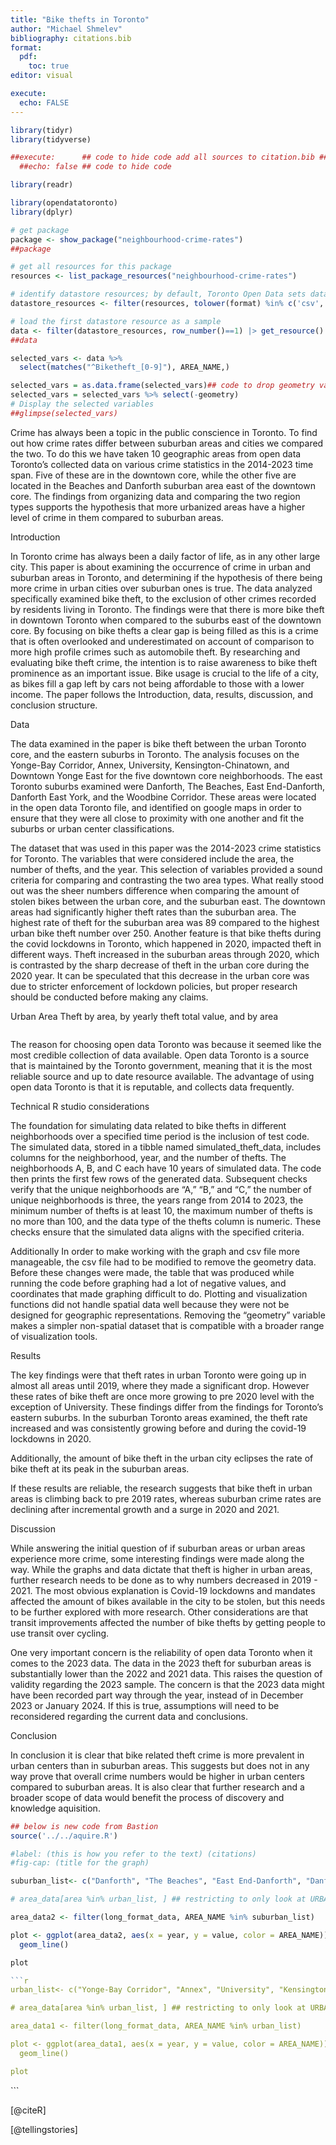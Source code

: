 ```yaml
---
title: "Bike thefts in Toronto"
author: "Michael Shmelev"
bibliography: citations.bib
format:
  pdf: 
    toc: true
editor: visual

execute:
  echo: FALSE 
---
```


```r
library(tidyr)
library(tidyverse)
```
```r
##execute:      ## code to hide code add all sources to citation.bib ## add code chunks for graphs
  ##echo: false ## code to hide code
```

```r
library(readr)

library(opendatatoronto)
library(dplyr)

# get package
package <- show_package("neighbourhood-crime-rates")
##package

# get all resources for this package
resources <- list_package_resources("neighbourhood-crime-rates")

# identify datastore resources; by default, Toronto Open Data sets datastore resource format to CSV for non-geospatial and GeoJSON for geospatial resources
datastore_resources <- filter(resources, tolower(format) %in% c('csv', 'geojson'))

# load the first datastore resource as a sample
data <- filter(datastore_resources, row_number()==1) |> get_resource()
##data

selected_vars <- data %>%
  select(matches("^Biketheft_[0-9]"), AREA_NAME,)

selected_vars = as.data.frame(selected_vars)## code to drop geometry variable
selected_vars = selected_vars %>% select(-geometry)
# Display the selected variables
##glimpse(selected_vars)
```  
  
  
  Crime has always been a topic in the public conscience in Toronto. To find out how crime rates differ between suburban areas and cities we compared the two. To do this we have taken 10 geographic areas from open data Toronto’s collected data on various crime statistics in the 2014-2023 time span. Five of these are in the downtown core, while the other five are located in the Beaches and Danforth suburban area east of the downtown core. The findings from organizing data and comparing the two region types supports the hypothesis that more urbanized areas have a higher level of crime in them compared to suburban areas.


Introduction 

  In Toronto crime has always been a daily factor of life, as in any other large city. This paper is about examining the occurrence of crime in urban and suburban areas in Toronto, and determining if the hypothesis of there being more crime in urban cities over suburban ones is true. The data analyzed specifically examined bike theft, to the exclusion of other crimes recorded by residents living in Toronto. The findings were that there is more bike theft in downtown Toronto when compared to the suburbs east of the downtown core. By focusing on bike thefts a clear gap is being filled as this is a crime that is often overlooked and underestimated on account of comparison to more high profile crimes such as automobile theft. By researching and evaluating bike theft crime, the intention is to raise awareness to bike theft prominence as an important issue. Bike usage is crucial to the life of a city, as bikes fill a gap left by cars not being affordable to those with a lower income. The paper follows the Introduction, data, results, discussion, and conclusion structure. 


Data

  The data examined in the paper is bike theft between the urban Toronto core, and the eastern suburbs in Toronto. The analysis focuses on the Yonge-Bay Corridor, Annex, University, Kensington-Chinatown, and Downtown Yonge East for the five downtown core neighborhoods. The east Toronto suburbs examined were Danforth, The Beaches, East End-Danforth, Danforth East York, and the Woodbine Corridor. These areas were located in the open data Toronto file, and identified on google maps in order to ensure that they were all close to proximity with one another and fit the suburbs or urban center classifications. 

  The dataset that was used in this paper was the 2014-2023 crime statistics for Toronto. The variables that were considered include the area, the number of thefts, and the year. This selection of variables provided a sound criteria for comparing and contrasting the two area types. What really stood out was the sheer numbers difference when comparing the amount of stolen bikes between the urban core, and the suburban east. The downtown areas had significantly higher theft rates than the suburban area. The highest rate of theft for the suburban area was 89 compared to the highest urban bike theft number over 250. Another feature is that bike thefts during the covid lockdowns in Toronto, which happened in 2020, impacted theft in different ways. Theft increased in the suburban areas through 2020, which is contrasted by the sharp decrease of theft in the urban core during the 2020 year. It can be speculated that this decrease in the urban core was due to stricter enforcement of lockdown policies, but proper research should be conducted before making any claims. 
  
  Urban Area Theft by area, by yearly theft total value, and by area
  
```r

```
  
  

  The reason for choosing open data Toronto was because it seemed like the most credible collection of data available. Open data Toronto is a source that is maintained by the Toronto government, meaning that it is the most reliable source and up to date resource available. The advantage of using open data Toronto is that it is reputable, and collects data frequently.
  
  
Technical R studio considerations

  The foundation for simulating data related to bike thefts in different neighborhoods over a specified time period is the inclusion of test code. The simulated data, stored in a tibble named simulated_theft_data, includes columns for the neighborhood, year, and the number of thefts. The neighborhoods A, B, and C each have 10 years of simulated data. The code then prints the first few rows of the generated data. Subsequent checks verify that the unique neighborhoods are "A," "B," and "C," the number of unique neighborhoods is three, the years range from 2014 to 2023, the minimum number of thefts is at least 10, the maximum number of thefts is no more than 100, and the data type of the thefts column is numeric. These checks ensure that the simulated data aligns with the specified criteria.
  
  Additionally In order to make working with the graph and csv file more manageable, the csv file had to be modified to remove the geometry data. Before these changes were made, the table that was produced while running the code before graphing had a lot of negative values, and coordinates that made graphing difficult to do. Plotting and visualization functions did not handle spatial data well because they were not be designed for geographic representations. Removing the "geometry" variable makes a simpler non-spatial dataset that is compatible with a broader range of visualization tools.


Results

  The key findings were that theft rates in urban Toronto were going up in almost all areas until 2019, where they made a significant drop. However these rates of bike theft are once more growing to pre 2020 level with the exception of University. These findings differ from the findings for Toronto’s eastern suburbs. In the suburban Toronto areas examined, the theft rate increased and was consistently growing before and during the covid-19 lockdowns in 2020.

  Additionally, the amount of bike theft in the urban city eclipses the rate of bike theft at its peak in the suburban areas. 

If these results are reliable, the research suggests that bike theft in urban areas is climbing back to pre 2019 rates, whereas suburban crime rates are declining after incremental growth and a surge in 2020 and 2021.


Discussion

  While answering the initial question of if suburban areas or urban areas experience more crime, some interesting findings were made along the way. While the graphs and data dictate that theft is higher in urban areas, further research needs to be done as to why numbers decreased in 2019 - 2021. The most obvious explanation is Covid-19 lockdowns and mandates affected the amount of bikes available in the city to be stolen, but this needs to be further explored with more research. Other considerations are that transit improvements affected the number of bike thefts by getting people to use transit over cycling.

One very important concern is the reliability of open data Toronto when it comes to the 2023 data. The data in the 2023 theft for suburban areas is substantially lower than the 2022 and 2021 data. This raises the question of validity regarding the 2023 sample. The concern is that the 2023 data might have been recorded part way through the year, instead of in December 2023 or January 2024. If this is true, assumptions will need to be reconsidered regarding the current data and conclusions.


Conclusion

  In conclusion it is clear that bike related theft crime is more prevalent in urban centers than in suburban areas. This suggests but does not in any way prove that overall crime numbers would be higher in urban centers compared to suburban areas. It is also clear that further research and a broader scope of data would benefit the process of discovery and knowledge aquisition.




```r
## below is new code from Bastion
source('../../aquire.R')

#label: (this is how you refer to the text) (citations) 
#fig-cap: (title for the graph)

suburban_list<- c("Danforth", "The Beaches", "East End-Danforth", "Danforth East York", "Woodbine Corridor")

# area_data[area %in% urban_list, ] ## restricting to only look at URBAN AREAS

area_data2 <- filter(long_format_data, AREA_NAME %in% suburban_list)

plot <- ggplot(area_data2, aes(x = year, y = value, color = AREA_NAME)) +
  geom_line()

plot

```

```r
```r
urban_list<- c("Yonge-Bay Corridor", "Annex", "University", "Kensington-Chinatown", "Downtown Yonge East")

# area_data[area %in% urban_list, ] ## restricting to only look at URBAN AREAS

area_data1 <- filter(long_format_data, AREA_NAME %in% urban_list)

plot <- ggplot(area_data1, aes(x = year, y = value, color = AREA_NAME)) +
  geom_line()

plot

```

```

[@citeR]

[@tellingstories]
